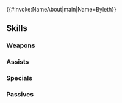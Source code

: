 {{#invoke:NameAbout|main|Name=Byleth}}{{HeroPage Tabs}}
{{Hero Infobox
|Name=Byleth
|Person=Byleth M
|Title=Tested Professor
|GrowthModifier=Gen 3
|WeaponType=Red Sword
|Origin=Fire Emblem: Three Houses
|Gender=Male
|MoveType=Infantry
|actorJP=小林裕介
|actorEN=Zach Aguilar
|artist=悌太
|additionDate=July 21, 2019
|releaseDate=July 26, 2019
|poolDate=August 7, 2019
|randomStartTime=2019-08-22T07:00:00Z
|poolRarities=5
|TagID=ベレト
|InternalID=403
|Properties=specRate_202202
|cv1=12
|cv2=100100
|description=Child of the former captain of the Knights of Seiros, Jeralt. A stoic, capable professor at the Officers Academy. Appears in Fire Emblem: Three Houses.
}}
{{Stats Page
|Lv1HP=18|Lv1ATK=12|Lv1SPD=8|Lv1DEF=8|Lv1RES=3
|GRHP=50|GRATK=55|GRSPD=70|GRDEF=60|GRRES=40
}}
==Skills==
===Weapons===
{{Weapons Table
|weapon1=Iron Sword
|weapon1Default=1
|weapon1Unlock=1
|weapon2=Steel Sword
|weapon2Default=3
|weapon2Unlock=2
|weapon3=Silver Sword
|weapon3Default=4
|weapon3Unlock=3
|weapon4=Creator Sword
|weapon4Default=5
|weapon4Unlock=5
}}
===Assists===
{{Assists Table
}}
===Specials===
{{Specials Table
|special1=Dragon Gaze
|special1Default=4
|special1Unlock=3
|special2=Draconic Aura
|special2Default=
|special2Unlock=4
|special3=Ruptured Sky
|special3Default=
|special3Unlock=5
}}
===Passives===
{{Passives Table
|passiveA1=Distant Counter
|passiveA1Unlock=5
|passiveB1=Chill Spd 1
|passiveB2=Chill Spd 2
|passiveB3=Chill Spd 3
|passiveB1Unlock=3
|passiveB2Unlock=4
|passiveB3Unlock=5
|passiveC1=Odd Spd Wave 1
|passiveC2=Odd Spd Wave 2
|passiveC3=Odd Spd Wave 3
|passiveC1Unlock=1
|passiveC2Unlock=2
|passiveC3Unlock=4
}}
{{Heroes Navbox}}